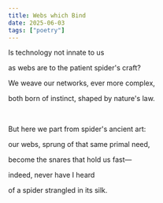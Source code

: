 ```yaml
---
title: Webs which Bind
date: 2025-06-03
tags: ["poetry"]
---
```


Is technology not innate to us

as webs are to the patient spider's craft?

We weave our networks, ever more complex,

both born of instinct, shaped by nature's law.

<br/>

But here we part from spider's ancient art:

our webs, sprung of that same primal need,

become the snares that hold us fast—

indeed, never have I heard

of a spider strangled in its silk.